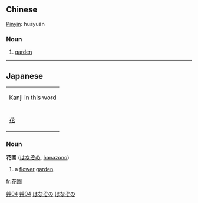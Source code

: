 {{zh-forms|[[花园]]|[[花]][[園]]}}
==Chinese==
{{zh-attention|Chinese header should be replaced with language|key=艸04花園}}
[[Pinyin]]: huāyuán

===Noun===
{{ZHchar|花園}}{{zh-attention|needs inflection template}}

# [[garden]]

[[Category:zh-tw:Gardening terms|艸04]]
[[Category:zh-tw:Elementary Mandarin|艸04]]

----

==Japanese==
{| align="right" border="0" cellpadding="4" cellspacing="0" style="border:1px solid #aaaaaa; margin-left:5px; margin-right:10px; font-size:8pt; text-align:center;" rules="all" frame="box"
| colspan="4" bgcolor="#f9f9f9" | Kanji in this word
|- style="font-size:12pt;"
! [[花]] || [[園]]
|}

===Noun===
'''花園''' ([[はなぞの]], [[hanazono]])

# a [[flower]] [[garden]].

[[Category:Japanese nouns|はなぞの]]
[[Category:Japanese language|はなぞの]]

[[fr:花園]]